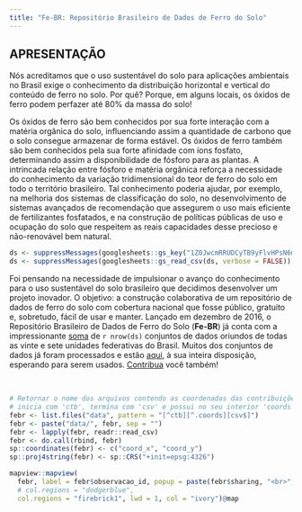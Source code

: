 ```yaml
---
title: "Fe-BR: Repositório Brasileiro de Dados de Ferro do Solo"
---
```


## APRESENTAÇÃO

Nós acreditamos que o uso sustentável do solo para aplicações ambientais no Brasil exige o conhecimento da
distribuição horizontal e vertical do conteúdo de ferro no solo. Por quê? Porque, em alguns locais, os óxidos
de ferro podem perfazer até 80% da massa do solo!

Os óxidos de ferro são bem conhecidos por sua forte interação com a matéria orgânica do solo, influenciando 
assim a quantidade de carbono que o solo consegue armazenar de forma estável. Os óxidos de ferro também são 
bem conhecidos pela sua forte afinidade com íons fosfato, determinando assim a disponibilidade de fósforo para
as plantas. A intrincada relação entre fósforo e matéria orgânica reforça a necessidade do conhecimento da
variação tridimensional do teor de ferro do solo em todo o território brasileiro. Tal conhecimento poderia 
ajudar, por exemplo, na melhoria dos sistemas de classificação do solo, no desenvolvimento de sistemas 
avançados de recomendação que assegurem o uso mais eficiente de fertilizantes fosfatados, e na construção de
políticas públicas de uso e ocupação do solo que respeitem as reais capacidades desse precioso e não-renovável
bem natural.

```r
ds <- suppressMessages(googlesheets::gs_key("1Z0JwcmRRUDCyTB9yFlvHPsN6mCSQPzSczIOv88SPtcw", verbose = FALSE))
ds <- suppressMessages(googlesheets::gs_read_csv(ds, verbose = FALSE))
```

Foi pensando na necessidade de impulsionar o avanço do conhecimento para o uso sustentável do solo brasileiro 
que decidimos desenvolver um projeto inovador. O objetivo: a construção colaborativa de um repositório de 
dados de ferro do solo com cobertura nacional que fosse público, gratuito e, sobretudo, fácil de usar e manter.
Lançado em dezembro de 2016, o Repositório Brasileiro de Dados de Ferro do Solo (**Fe-BR**) já conta com a
impressionante [soma](https://goo.gl/tVC8dH) de `r nrow(ds)` conjuntos de dados oriundos de todas as vinte e 
sete unidades federativas do Brasil. Muitos dos conjuntos de dados já foram processados e estão 
[aqui](data.html), à sua inteira disposição, esperando para serem usados. [Contribua](contribute.html) você 
também!

<br>

```r
# Retornar o nome dos arquivos contendo as coordenadas das contribuições. Por padrão, o nome dos arquivos 
# inicia com 'ctb', termina com 'csv' e possui no seu interior 'coords'.
febr <- list.files("data", pattern = "[^ctb][^.coords][csv$]")
febr <- paste("data/", febr, sep = "")
febr <- lapply(febr, readr::read_csv)
febr <- do.call(rbind, febr)
sp::coordinates(febr) <- c("coord_x", "coord_y")
sp::proj4string(febr) <- sp::CRS("+init=epsg:4326")
```

```r
mapview::mapview(
  febr, label = febr$observacao_id, popup = paste(febr$sharing, "<br>", febr$mailto, sep = ""),
  # col.regions = "dodgerblue",
  col.regions = "firebrick1", lwd = 1, col = "ivory")@map
```
